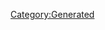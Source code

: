 {{Database/Costume/CostumeInfo
 |ID=17
 |DivaId=1
 |PrismCostumeId=17
 |Enabled=2
 |SkillId=14
 |EODICFLJAKO=False
 |AGBPBDODKBK=1
 |HMCOGDICFNB=1
 |LevelMax=4
 |HGBJODBCJDA=4
 |EGLDFPILJLG=0
 |GLEEPAFMPLO=False
 |IIELLEPEEFH=2600
}}
[[Category:Generated]]

